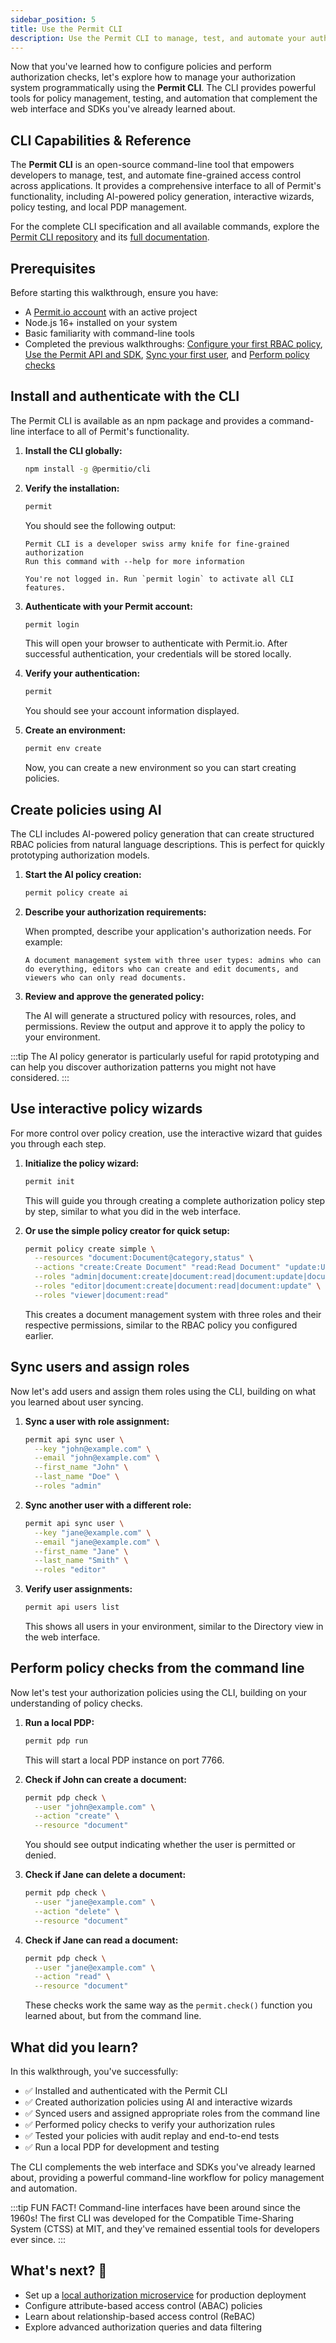 ```yaml
---
sidebar_position: 5
title: Use the Permit CLI
description: Use the Permit CLI to manage, test, and automate your authorization policies from the command line.
---
```


Now that you've learned how to configure policies and perform authorization checks, let's explore how to manage your authorization system programmatically using the **Permit CLI**. The CLI provides powerful tools for policy management, testing, and automation that complement the web interface and SDKs you've already learned about.



## CLI Capabilities & Reference

The **Permit CLI** is an open-source command-line tool that empowers developers to manage, test, and automate fine-grained access control across applications. It provides a comprehensive interface to all of Permit's functionality, including AI-powered policy generation, interactive wizards, policy testing, and local PDP management.

For the complete CLI specification and all available commands, explore the [Permit CLI repository](https://github.com/permitio/permit-cli) and its [full documentation](https://github.com/permitio/permit-cli#full-command-list).

## Prerequisites

Before starting this walkthrough, ensure you have:

- A [Permit.io account](https://app.permit.io) with an active project
- Node.js 16+ installed on your system
- Basic familiarity with command-line tools
- Completed the previous walkthroughs: [Configure your first RBAC policy](/overview/configure-your-first-rbac-policy), [Use the Permit API and SDK](/overview/use-the-permit-api-and-sdk), [Sync your first user](/overview/sync-your-first-user-with-sdk), and [Perform policy checks](/overview/perform-policy-check-with-cloud-pdp)

<TimelineWrapper>
<TimelineStep>

## Install and authenticate with the CLI

The Permit CLI is available as an npm package and provides a command-line interface to all of Permit's functionality.

1. **Install the CLI globally:**

    ```bash
    npm install -g @permitio/cli
    ```

2. **Verify the installation:**

    ```bash
    permit
    ```

    You should see the following output:
    ```
    Permit CLI is a developer swiss army knife for fine-grained authorization
    Run this command with --help for more information

    You're not logged in. Run `permit login` to activate all CLI features.
    ```

3. **Authenticate with your Permit account:**

    ```bash
    permit login
    ```

    This will open your browser to authenticate with Permit.io. After successful authentication, your credentials will be stored locally.

4. **Verify your authentication:**

    ```bash
    permit
    ```

    You should see your account information displayed.

5. **Create an environment:**

    ```bash
    permit env create
    ```

    Now, you can create a new environment so you can start creating policies.

</TimelineStep>
<TimelineStep>

## Create policies using AI

The CLI includes AI-powered policy generation that can create structured RBAC policies from natural language descriptions. This is perfect for quickly prototyping authorization models.

1. **Start the AI policy creation:**

    ```bash
    permit policy create ai
    ```

2. **Describe your authorization requirements:**

    When prompted, describe your application's authorization needs. For example:
    ```
    A document management system with three user types: admins who can do everything, editors who can create and edit documents, and viewers who can only read documents.
    ```

3. **Review and approve the generated policy:**

    The AI will generate a structured policy with resources, roles, and permissions. Review the output and approve it to apply the policy to your environment.

:::tip
The AI policy generator is particularly useful for rapid prototyping and can help you discover authorization patterns you might not have considered.
:::

</TimelineStep>
<TimelineStep>

## Use interactive policy wizards

For more control over policy creation, use the interactive wizard that guides you through each step.

1. **Initialize the policy wizard:**

    ```bash
    permit init
    ```

    This will guide you through creating a complete authorization policy step by step, similar to what you did in the web interface.

2. **Or use the simple policy creator for quick setup:**

    ```bash
    permit policy create simple \
      --resources "document:Document@category,status" \
      --actions "create:Create Document" "read:Read Document" "update:Update Document" "delete:Delete Document" \
      --roles "admin|document:create|document:read|document:update|document:delete" \
      --roles "editor|document:create|document:read|document:update" \
      --roles "viewer|document:read"
    ```

    This creates a document management system with three roles and their respective permissions, similar to the RBAC policy you configured earlier.

</TimelineStep>
<TimelineStep>

## Sync users and assign roles

Now let's add users and assign them roles using the CLI, building on what you learned about user syncing.

1. **Sync a user with role assignment:**

    ```bash
    permit api sync user \
      --key "john@example.com" \
      --email "john@example.com" \
      --first_name "John" \
      --last_name "Doe" \
      --roles "admin"
    ```

2. **Sync another user with a different role:**

    ```bash
    permit api sync user \
      --key "jane@example.com" \
      --email "jane@example.com" \
      --first_name "Jane" \
      --last_name "Smith" \
      --roles "editor"
    ```

3. **Verify user assignments:**

    ```bash
    permit api users list
    ```

    This shows all users in your environment, similar to the Directory view in the web interface.

</TimelineStep>
<TimelineStep>

## Perform policy checks from the command line

Now let's test your authorization policies using the CLI, building on your understanding of policy checks.

1. **Run a local PDP:**

    ```bash
    permit pdp run
    ```

    This will start a local PDP instance on port 7766.

2. **Check if John can create a document:**

    ```bash
    permit pdp check \
      --user "john@example.com" \
      --action "create" \
      --resource "document"
    ```

    You should see output indicating whether the user is permitted or denied.

3. **Check if Jane can delete a document:**

    ```bash
    permit pdp check \
      --user "jane@example.com" \
      --action "delete" \
      --resource "document"
    ```

4. **Check if Jane can read a document:**

    ```bash
    permit pdp check \
      --user "jane@example.com" \
      --action "read" \
      --resource "document"
    ```

    These checks work the same way as the `permit.check()` function you learned about, but from the command line.

</TimelineStep>
</TimelineWrapper>

## What did you learn?

In this walkthrough, you've successfully:

- ✅ Installed and authenticated with the Permit CLI
- ✅ Created authorization policies using AI and interactive wizards
- ✅ Synced users and assigned appropriate roles from the command line
- ✅ Performed policy checks to verify your authorization rules
- ✅ Tested your policies with audit replay and end-to-end tests
- ✅ Run a local PDP for development and testing

The CLI complements the web interface and SDKs you've already learned about, providing a powerful command-line workflow for policy management and automation.

:::tip FUN FACT!
Command-line interfaces have been around since the 1960s! The first CLI was developed for the Compatible Time-Sharing System (CTSS) at MIT, and they've remained essential tools for developers ever since.
:::

<WhatsNext progress={50} customText="Excellent! You've mastered the CLI workflow.">
  <h2>What's next? 🎉</h2>
  <ul>
    <li>Set up a <a href="/overview/local-authorization-microservice">local authorization microservice</a> for production deployment</li>
    <li>Configure attribute-based access control (ABAC) policies</li>
    <li>Learn about relationship-based access control (ReBAC)</li>
    <li>Explore advanced authorization queries and data filtering</li>
  </ul>
</WhatsNext>